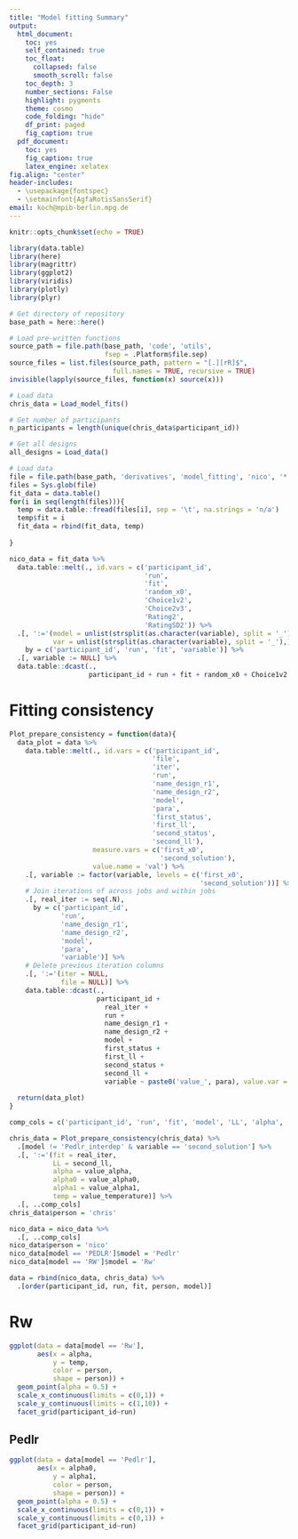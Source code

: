 ```yaml
---
title: "Model fitting Summary"
output:
  html_document:
    toc: yes
    self_contained: true
    toc_float:
      collapsed: false
      smooth_scroll: false
    toc_depth: 3
    number_sections: False
    highlight: pygments
    theme: cosmo
    code_folding: "hide"
    df_print: paged
    fig_caption: true
  pdf_document:
    toc: yes
    fig_caption: true
    latex_engine: xelatex
fig.align: "center"
header-includes:
  - \usepackage{fontspec}
  - \setmainfont{AgfaRotisSansSerif}
email: koch@mpib-berlin.mpg.de
---
```


```r
knitr::opts_chunk$set(echo = TRUE)
```

```r
library(data.table)
library(here)
library(magrittr)
library(ggplot2)
library(viridis)
library(plotly)
library(plyr)
```

```r
# Get directory of repository
base_path = here::here()

# Load pre-written functions
source_path = file.path(base_path, 'code', 'utils',
                        fsep = .Platform$file.sep)
source_files = list.files(source_path, pattern = "[.][rR]$",
                          full.names = TRUE, recursive = TRUE)
invisible(lapply(source_files, function(x) source(x)))
```


```r
# Load data
chris_data = Load_model_fits()

# Get number of participants
n_participants = length(unique(chris_data$participant_id))

# Get all designs
all_designs = Load_data()
```

```r
# Load data
file = file.path(base_path, 'derivatives', 'model_fitting', 'nico', '*.tsv', fsep = .Platform$file.sep)
files = Sys.glob(file)
fit_data = data.table()
for(i in seq(length(files))){
  temp = data.table::fread(files[i], sep = '\t', na.strings = 'n/a')
  temp$fit = i
  fit_data = rbind(fit_data, temp)
  
}

nico_data = fit_data %>%
  data.table::melt(., id.vars = c('participant_id',
                                  'run',
                                  'fit',
                                  'random_x0',
                                  'Choice1v2',
                                  'Choice2v3',
                                  'Rating2',
                                  'RatingSD2')) %>%
  .[, ':='(model = unlist(strsplit(as.character(variable), split = '_'))[1],
           var = unlist(strsplit(as.character(variable), split = '_'),)[2]),
    by = c('participant_id', 'run', 'fit', 'variable')] %>%
  .[, variable := NULL] %>%
  data.table::dcast(.,
                    participant_id + run + fit + random_x0 + Choice1v2 + Choice2v3 + Rating2 + RatingSD2 + model ~ var, value.var = 'value')
```

# Fitting consistency

```r
Plot_prepare_consistency = function(data){
  data_plot = data %>%
    data.table::melt(., id.vars = c('participant_id',
                                    'file',
                                    'iter',
                                    'run',
                                    'name_design_r1',
                                    'name_design_r2',
                                    'model',
                                    'para',
                                    'first_status',
                                    'first_ll',
                                    'second_status',
                                    'second_ll'),
                     measure.vars = c('first_x0',
                                      'second_solution'),
                     value.name = 'val') %>%
    .[, variable := factor(variable, levels = c('first_x0',
                                                'second_solution'))] %>%
    # Join iterations of across jobs and within jobs
    .[, real_iter := seq(.N),
      by = c('participant_id',
             'run',
             'name_design_r1',
             'name_design_r2',
             'model',
             'para',
             'variable')] %>%
    # Delete previous iteration columns
    .[, ':='(iter = NULL,
             file = NULL)] %>%
    data.table::dcast(.,
                      participant_id + 
                        real_iter +
                        run + 
                        name_design_r1 + 
                        name_design_r2 + 
                        model +
                        first_status + 
                        first_ll + 
                        second_status + 
                        second_ll + 
                        variable ~ paste0('value_', para), value.var = 'val')
  
  return(data_plot)
}
```

```r
comp_cols = c('participant_id', 'run', 'fit', 'model', 'LL', 'alpha', 'alpha0', 'alpha1', 'temp')

chris_data = Plot_prepare_consistency(chris_data) %>%
  .[model != 'Pedlr_interdep' & variable == 'second_solution'] %>%
  .[, ':='(fit = real_iter,
           LL = second_ll,
           alpha = value_alpha,
           alpha0 = value_alpha0,
           alpha1 = value_alpha1,
           temp = value_temperature)] %>%
  .[, ..comp_cols]
chris_data$person = 'chris'

nico_data = nico_data %>%
  .[, ..comp_cols]
nico_data$person = 'nico'
nico_data[model == 'PEDLR']$model = 'Pedlr'
nico_data[model == 'RW']$model = 'Rw'

data = rbind(nico_data, chris_data) %>%
  .[order(participant_id, run, fit, person, model)]
```

# Rw

```r
ggplot(data = data[model == 'Rw'],
       aes(x = alpha,
           y = temp,
           color = person,
           shape = person)) +
  geom_point(alpha = 0.5) +
  scale_x_continuous(limits = c(0,1)) +
  scale_y_continuous(limits = c(1,10)) +
  facet_grid(participant_id~run)
```

## Pedlr

```r
ggplot(data = data[model == 'Pedlr'],
       aes(x = alpha0,
           y = alpha1,
           color = person,
           shape = person)) +
  geom_point(alpha = 0.5) +
  scale_x_continuous(limits = c(0,1)) +
  scale_y_continuous(limits = c(0,1)) +
  facet_grid(participant_id~run)
```

